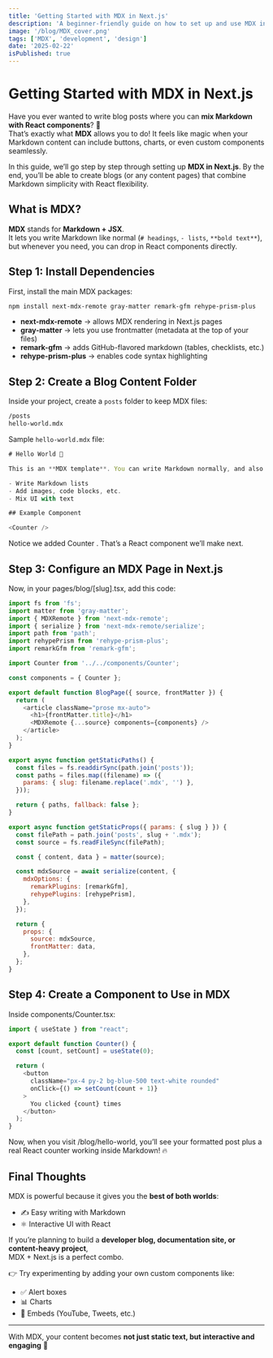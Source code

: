 ```yaml
---
title: 'Getting Started with MDX in Next.js'
description: 'A beginner-friendly guide on how to set up and use MDX in your Next.js app and seamlessly integrate Markdown'
image: '/blog/MDX_cover.png'
tags: ['MDX', 'development', 'design']
date: '2025-02-22'
isPublished: true
---
```


# Getting Started with MDX in Next.js

Have you ever wanted to write blog posts where you can **mix Markdown with React components**? 🎉  
That’s exactly what **MDX** allows you to do! It feels like magic when your Markdown content can include buttons, charts, or even custom components seamlessly.

In this guide, we’ll go step by step through setting up **MDX in Next.js**. By the end, you’ll be able to create blogs (or any content pages) that combine Markdown simplicity with React flexibility.

## What is MDX?

**MDX** stands for **Markdown + JSX**.  
It lets you write Markdown like normal (`# headings`, `- lists`, `**bold text**`), but whenever you need, you can drop in React components directly.

## Step 1: Install Dependencies

First, install the main MDX packages:

```bash
npm install next-mdx-remote gray-matter remark-gfm rehype-prism-plus
```

- **next-mdx-remote** → allows MDX rendering in Next.js pages
- **gray-matter** → lets you use frontmatter (metadata at the top of your files)
- **remark-gfm** → adds GitHub-flavored markdown (tables, checklists, etc.)
- **rehype-prism-plus** → enables code syntax highlighting

## Step 2: Create a Blog Content Folder

Inside your project, create a `posts` folder to keep MDX files:

```bash
/posts
hello-world.mdx
```

Sample `hello-world.mdx` file:

```javascript
# Hello World 👋

This is an **MDX template**. You can write Markdown normally, and also embed React components.

- Write Markdown lists
- Add images, code blocks, etc.
- Mix UI with text

## Example Component

<Counter />
```

Notice we added Counter . That’s a React component we’ll make next.

## Step 3: Configure an MDX Page in Next.js

Now, in your pages/blog/[slug].tsx, add this code:

```javascript
import fs from 'fs';
import matter from 'gray-matter';
import { MDXRemote } from 'next-mdx-remote';
import { serialize } from 'next-mdx-remote/serialize';
import path from 'path';
import rehypePrism from 'rehype-prism-plus';
import remarkGfm from 'remark-gfm';

import Counter from '../../components/Counter';

const components = { Counter };

export default function BlogPage({ source, frontMatter }) {
  return (
    <article className="prose mx-auto">
      <h1>{frontMatter.title}</h1>
      <MDXRemote {...source} components={components} />
    </article>
  );
}

export async function getStaticPaths() {
  const files = fs.readdirSync(path.join('posts'));
  const paths = files.map((filename) => ({
    params: { slug: filename.replace('.mdx', '') },
  }));

  return { paths, fallback: false };
}

export async function getStaticProps({ params: { slug } }) {
  const filePath = path.join('posts', slug + '.mdx');
  const source = fs.readFileSync(filePath);

  const { content, data } = matter(source);

  const mdxSource = await serialize(content, {
    mdxOptions: {
      remarkPlugins: [remarkGfm],
      rehypePlugins: [rehypePrism],
    },
  });

  return {
    props: {
      source: mdxSource,
      frontMatter: data,
    },
  };
}
```

## Step 4: Create a Component to Use in MDX

Inside components/Counter.tsx:

```javascript
import { useState } from "react";

export default function Counter() {
  const [count, setCount] = useState(0);

  return (
    <button
      className="px-4 py-2 bg-blue-500 text-white rounded"
      onClick={() => setCount(count + 1)}
    >
      You clicked {count} times
    </button>
  );
}
```
Now, when you visit /blog/hello-world,
you’ll see your formatted post plus a real React counter working inside Markdown! 🔥

## Final Thoughts

MDX is powerful because it gives you the **best of both worlds**:

- ✍️ Easy writing with Markdown  
- ⚛️ Interactive UI with React  

If you’re planning to build a **developer blog, documentation site, or content-heavy project**,  
MDX + Next.js is a perfect combo.  

👉 Try experimenting by adding your own custom components like:  

- ✅ Alert boxes  
- 📊 Charts  
- 🎥 Embeds (YouTube, Tweets, etc.)  

---

With MDX, your content becomes **not just static text, but interactive and engaging** 🚀
